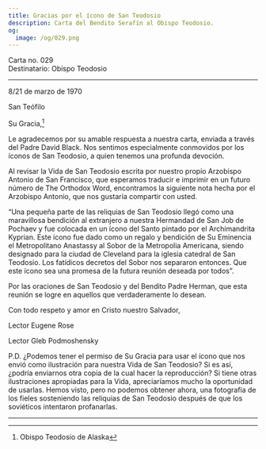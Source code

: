 ```yaml
---
title: Gracias por el ícono de San Teodosio
description: Carta del Bendito Serafín al Obispo Teodosio.
og:
  image: /og/029.png
---
```


<div style={{textAlign:'right', fontFamily:'monospace'}}>Carta no. 029</div>
<div style={{textAlign:'left', fontFamily:'monospace'}}>Destinatario: Obispo Teodosio</div>

---

8/21 de marzo de 1970

San Teófilo

Su Gracia,[^1]

Le agradecemos por su amable respuesta a nuestra carta, enviada a través del Padre David Black. Nos sentimos especialmente conmovidos por los íconos de San Teodosio, a quien tenemos una profunda devoción.

Al revisar la Vida de San Teodosio escrita por nuestro propio Arzobispo Antonio de San Francisco, que esperamos traducir e imprimir en un futuro número de The Orthodox Word, encontramos la siguiente nota hecha por el Arzobispo Antonio, que nos gustaría compartir con usted.

“Una pequeña parte de las reliquias de San Teodosio llegó como una maravillosa bendición al extranjero a nuestra Hermandad de San Job de Pochaev y fue colocada en un ícono del Santo pintado por el Archimandrita Kyprian. Este ícono fue dado como un regalo y bendición de Su Eminencia el Metropolitano Anastassy al Sobor de la Metropolia Americana, siendo designado para la ciudad de Cleveland para la iglesia catedral de San Teodosio. Los fatídicos decretos del Sobor nos separaron entonces. Que este ícono sea una promesa de la futura reunión deseada por todos”.

Por las oraciones de San Teodosio y del Bendito Padre Herman, que esta reunión se logre en aquellos que verdaderamente lo desean.

Con todo respeto y amor en Cristo nuestro Salvador,

Lector Eugene Rose

Lector Gleb Podmoshensky

P.D. ¿Podemos tener el permiso de Su Gracia para usar el ícono que nos envió como ilustración para nuestra Vida de San Teodosio? Si es así, ¿podría enviarnos otra copia de la cual hacer la reproducción? Si tiene otras ilustraciones apropiadas para la Vida, apreciaríamos mucho la oportunidad de usarlas. Hemos visto, pero no podemos obtener ahora, una fotografía de los fieles sosteniendo las reliquias de San Teodosio después de que los soviéticos intentaron profanarlas.

---

[^1]: Obispo Teodosio de Alaska
